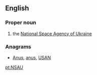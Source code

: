 ==English==

===Proper noun===
{{en-proper noun}}

# the [[w:National Space Agency of Ukraine|National Space Agency of Ukraine]]

===Anagrams===
* [[Anus#English|Anus]], [[anus#English|anus]], [[USAN#English|USAN]]

[[pt:NSAU]]